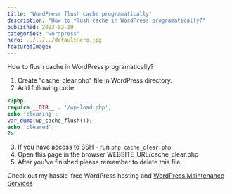 ```yaml
---
title: 'WordPress flush cache programatically'
description: "How to flush cache in WordPress programatically?"
published: 2023-02-19
categories: "wordpress"
hero: ../../../defaultHero.jpg
featuredImage:
---
```

How to flush cache in WordPress programatically?


1. Create "cache_clear.php" file in WordPress directory.
2. Add following code

```php
<?php
require __DIR__ . '/wp-load.php';
echo 'clearing';
var_dump(wp_cache_flush());
echo 'cleared';
?>
```

3. If you have access to SSH - run `php cache_clear.php`
4. Open this page in the browser WEBSITE_URL/cache_clear.php
5. After you've finished please remember to delete this file.


Check out my hassle-free WordPress hosting and <a href="https://wp-maintenance.pro" target="_blank">WordPress Maintenance Services</a>

